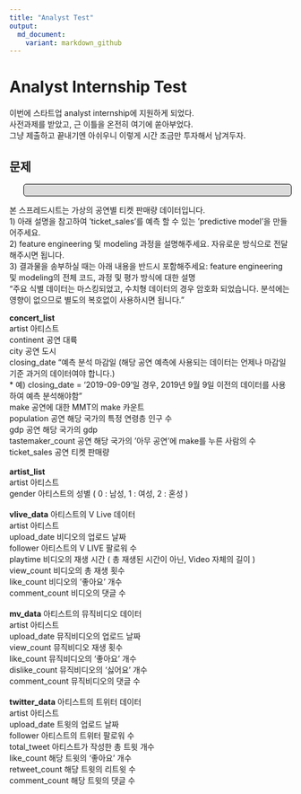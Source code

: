 ```yaml
---
title: "Analyst Test"
output:
  md_document:
    variant: markdown_github
---
```


# Analyst Internship Test

이번에 스타트업 analyst internship에 지원하게 되었다. <br />
사전과제를 받았고, 근 이틀을 온전히 여기에 쏟아부었다. <br />
그냥 제출하고 끝내기엔 아쉬우니 이렇게 시간 조금만 투자해서 남겨두자. <br />

<style>
p.comment {
background-color: #DBDBDB;
padding: 10px;
border: 1px solid black;
margin-left: 25px;
border-radius: 5px;
}

</style>

## 문제

<p class="comment">
본 스프레드시트는 가상의 공연별 티켓 판매량 데이터입니다. <br />
1) 아래 설명을 참고하여  'ticket_sales'를 예측 할 수 있는 'predictive model'을 만들어주세요. <br />
2) feature engineering 및 modeling 과정을 설명해주세요. 자유로운 방식으로 전달해주시면 됩니다. <br />
3) 결과물을 송부하실 때는 아래 내용을 반드시 포함해주세요: feature engineering 및 modeling의 전체 코드, 과정 및 평가 방식에 대한 설명 <br />
"주요 식별 데이터는 마스킹되었고, 수치형 데이터의 경우 암호화 되었습니다. 분석에는 영향이 없으므로 별도의 복호없이 사용하시면 됩니다."


<strong>concert_list</strong> <br />
artist	아티스트 <br />
continent	공연 대륙 <br />
city	공연 도시 <br />
closing_date	"예측 분석 마감일 (해당 공연 예측에 사용되는 데이터는 언제나 마감일 기준 과거의 데이터여야 합니다.) <br />
* 예) closing_date = '2019-09-09'일 경우, 2019년 9월 9일 이전의 데이터를 사용하여 예측 분석해야함" <br />
make	공연에 대한 MMT의 make 카운트 <br />
population	공연 해당 국가의 특정 연령층 인구 수 <br />
gdp	공연 해당 국가의 gdp <br />
tastemaker_count	공연 해당 국가의 '아무 공연'에 make를 누른 사람의 수 <br />
ticket_sales	공연 티켓 판매량 <br />
 <br />
<strong>artist_list</strong> <br />
artist	아티스트 <br />
gender	아티스트의 성별 ( 0 : 남성, 1 : 여성, 2 : 혼성 ) <br />
 <br />
<strong>vlive_data</strong>	아티스트의 V Live 데이터 <br />
artist	아티스트 <br />
upload_date	비디오의 업로드 날짜 <br />
follower	아티스트의 V LIVE 팔로워 수 <br />
playtime	비디오의 재생 시간 ( 총 재생된 시간이 아닌, Video 자체의 길이 ) <br />
view_count	비디오의 총 재생 횟수 <br />
like_count	비디오의 '좋아요' 개수 <br />
comment_count	비디오의 댓글 수 <br />
 <br />
<strong>mv_data</strong>	아티스트의 뮤직비디오 데이터 <br />
artist	아티스트 <br />
upload_date	뮤직비디오의 업로드 날짜 <br />
view_count	뮤직비디오 재생 횟수 <br />
like_count	뮤직비디오의 '좋아요' 개수 <br />
dislike_count	뮤직비디오의 '싫어요' 개수 <br />
comment_count	뮤직비디오의 댓글 수 <br />
 <br />
<strong>twitter_data</strong>	아티스트의 트위터 데이터 <br />
artist	아티스트 <br />
upload_date	트윗의 업로드 날짜 <br />
follower	아티스트의 트위터 팔로워 수 <br />
total_tweet	아티스트가 작성한 총 트윗 개수 <br />
like_count	해당 트윗의 '좋아요' 개수 <br />
retweet_count	해당 트윗의 리트윗 수 <br />
comment_count	해당 트윗의 댓글 수 <br />
</p>
